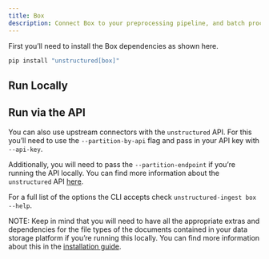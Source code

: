 ```yaml
---
title: Box 
description: Connect Box to your preprocessing pipeline, and batch process all your documents using `unstructured-ingest` to store structured outputs locally on your filesystem.
---
```


First you’ll need to install the Box dependencies as shown here.

```bash
pip install "unstructured[box]"

```


## Run Locally


<CodeGroup>

  <BoxSh />

  <BoxPy />

</CodeGroup>


## Run via the API

You can also use upstream connectors with the `unstructured` API. For this you’ll need to use the `--partition-by-api` flag and pass in your API key with `--api-key`.


<CodeGroup>

  <BoxAPISh />

  <BoxAPIPy />

</CodeGroup>


Additionally, you will need to pass the `--partition-endpoint` if you’re running the API locally. You can find more information about the `unstructured` API [here](https://github.com/Unstructured-IO/unstructured-api).

For a full list of the options the CLI accepts check `unstructured-ingest box --help`.

NOTE: Keep in mind that you will need to have all the appropriate extras and dependencies for the file types of the documents contained in your data storage platform if you’re running this locally. You can find more information about this in the [installation guide](/installation/overview).